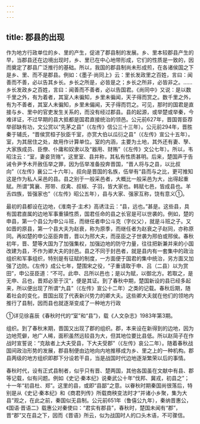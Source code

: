 ```yaml
---
---
---
```

title: 郡县的出现
---



作为地方行政单位的乡、里的产生，促进了郡县制的发展。乡、里本较郡县产生的早，当郡县还在边境出现时，乡、里已在中心地带形成，它们的性质是一致的，因而奠定了郡县广泛推行的基础。所以，我国的郡县制尚未形成煎，在各诸侯国之下是乡、里、而不是郡县。例如：《墨子·尚同上》云：里长发政里之百姓，言曰：闻善而不善，必以告其乡长。乡长之所是，必皆是之；乡长之所非，必皆非之。……乡长发政乡之百姓，言曰：闻善而不善者，必以告国君。《尚同中》又说：是以数千里之外，有为着者，其室人未徧知，乡里未徧闻，天子得而赏之。数千里之外，有为不善者，其室人未徧知，乡里未偏闻，天子得而罚之。可见，那时的国君是直接与乡、里中的官吏发生关系的，而没有经过郡县。县的起源，或举楚或举秦，今难详证，不过早期的县大抵都是国君直接统治的领邑。公元前627年，晋国胥臣荐举郤缺有功，文公赏以“先茅之县”（《左传》信公三十三年）。公元前294年，晋胜秦于辅氏，“晋侯赏桓子狄臣千室，亦赏大伯以瓜衍之县”（《左传》宣公十五年）。室，为其居住之处，故用作计算单位。室的内涵，主要为土地，其外还有妻、孥、大家族成员、臣僚、仆庸和奴隶以及“器用、财贿”（《左传》文公七年）。所以，韦昭注云：“室，妻妾货赂”。这里室、县并称，其私有性质甚明。后来，楚国声于告诫令尹予木开赦伍举之罪，因为伍举准备投奔晋国，“晋人将与之县，以比叔向”（《左传》襄公二十六年）。叔向是晋国的名族，伍举有“县而与之比，更可推知这是作为私人采邑的县。县之别于一般采邑者，大概比一般采邑为大，出得起重赋。所谓“箕襄、邢带、叔禽、叔椒、子羽，皆大家也。韩赋七邑，皆成县也。羊舌四族，皆强家也”（《左传》昭公五年），县与大家、强家互称，饶有意义①。

最初的县都设在边地，《淮南子·主术》高诱注云：“县，远也。”甚是。这些县，具有国君直属的边地军事重镇性质，国君任命的县之长官是可以世袭的。例如，楚的申县，第一个县公为申公斗班，而继任者申公斗克（字仪父），就是斗班之子。又如晋的原县，第一个县大夫为赵衰，称为原季，而继任者为赵衰之子赵同，亦称原同。再如楚的申公巫臣奔晋，晋以为邢大夫，而巫臣之子世袭为邢伯或邢侯。春秋初年，晋、楚等大国为了加强集权，加强边地的防守力量，往往把新兼并来的小国改建为县，不作为卿大夫的封邑。县之不同于封邑者，就是县内有一套集中的政治组织和军事组织，特别是有征赋的制度，一方面便于国君的集中统治，另方面又加强了边防。《左传》成公七年，楚围宋之役，“子重请取于申、吕（二县）以为赏田”，申公巫臣道：“不可。此申、吕所以邑也；是以为赋，以御北方。若取之，是无申、吕也，晋郑必至于汉”，便是其证。到了春秋中期，楚国新设的县已经多起来，所以便出现了所谓“九县”（《左传》宣公十二年）之类的记载。春秋后期，随着社会的变化，晋国出现了代表新兴势力的卿大夫。这些卿大夫就在他们的领地内推行了县制，因而县也就逐渐变成了一种地方行政

①详见徐喜辰《春秋时代的“室”和“县”》，载《人文杂志》1983年第3期。

组织。到了春秋末期，晋国又出现了郡的组织。郡，本来设在新得到的边地，因为边地荒僻，地广人稀，面积虽然远较县为大，但其地位要比县低。所以赵简子在作战时宣誓说：“克敌者上大夫受县，下大夫受郡”（《左传》哀公二年）。随着春秋战国间政治形势的发展，郡县制便由边地向内地推移成为乡、里之上的一种机构。郡县两级的地方组织即郡下分设若干县，当是战国时代边地逐渐繁荣以后的事情。

春秋时代，设有正式县制者，似乎只有晋、楚两国，其他各国虽在文献中有县、郡等记载，似有问题。例如《史记·秦本纪》说秦武公十年“伐邦、冀戎，初县之”；十一年“初县杜、郑”。这里的县，或即“县鄙”之意。以眷秋时期秦国尚很落后，特别是从《史记·秦本纪》和《商君列传》所载商秧变法时才“并诸小乡聚，集为大县”观之，在此之前，秦国似无县制。公元前651年（鲁僖公九年），秦纳晋惠公，《国语·晋语二》载惠公对秦使曰：“君实有郡县”，春秋时，楚国未闻有“郡”，晋“郡”又在县之下，因而《晋语》所云，似为战国时人的口头木语，不可骤信。